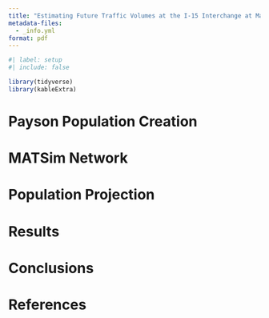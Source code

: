 ```yaml
---
title: "Estimating Future Traffic Volumes at the I-15 Interchange at Main Street in Payson, Utah"
metadata-files:
  - _info.yml
format: pdf
---
```


```r
#| label: setup
#| include: false

library(tidyverse)
library(kableExtra)

```



# Payson Population Creation


# MATSim Network


# Population Projection


# Results


# Conclusions


# References

::: {#refs}
:::
